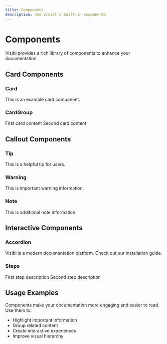 ```yaml
---
title: Components
description: Use Visibl's built-in components
---
```


# Components

Visibl provides a rich library of components to enhance your documentation.

## Card Components

### Card

<Card title="Example Card" icon="star">
  This is an example card component.
</Card>

### CardGroup

<CardGroup cols={2}>
  <Card title="Card 1" icon="rocket">
    First card content
  </Card>
  <Card title="Card 2" icon="shield">
    Second card content
  </Card>
</CardGroup>

## Callout Components

### Tip

<Tip>
This is a helpful tip for users.
</Tip>

### Warning

<Warning>
This is important warning information.
</Warning>

### Note

<Note>
This is additional note information.
</Note>

## Interactive Components

### Accordion

<AccordionGroup>
  <Accordion title="What is Visibl?">
    Visibl is a modern documentation platform.
  </Accordion>
  <Accordion title="How do I get started?">
    Check out our installation guide.
  </Accordion>
</AccordionGroup>

### Steps

<Steps>
  <Step title="Step 1">
    First step description
  </Step>
  <Step title="Step 2">
    Second step description
  </Step>
</Steps>

## Usage Examples

Components make your documentation more engaging and easier to read. Use them to:

- Highlight important information
- Group related content
- Create interactive experiences
- Improve visual hierarchy 